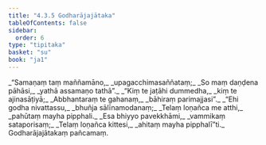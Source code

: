 ```yaml
---
title: "4.3.5 Godharājajātaka"
tableOfContents: false
sidebar:
  order: 6
type: "tipitaka"
basket: "su"
book: "ja1"
---
```



<DynamicBreadcrumb />

<Division number="97" book="ja1">

<Paragraph number="1007" type="verses" book="ja1">
_“Samaṇaṃ taṃ maññamāno,_  
_upagacchimasaññataṃ;_  
_So maṃ daṇḍena pāhāsi,_  
_yathā assamaṇo tathā”._  

</Paragraph>

</Division>
<Division number="98" book="ja1">

<Paragraph number="1008" type="verses" book="ja1">
_“Kiṃ te jaṭāhi dummedha,_  
_kiṃ te ajinasāṭiyā;_  
_Abbhantaraṃ te gahanaṃ,_  
_bāhiraṃ parimajjasi”._  

</Paragraph>

</Division>
<Division number="99" book="ja1">

<Paragraph number="1009" type="verses" book="ja1">
_“Ehi godha nivattassu,_  
_bhuñja sālīnamodanaṃ;_  
_Telaṃ loṇañca me atthi,_  
_pahūtaṃ mayha pipphali._  

</Paragraph>

</Division>
<Division number="100" book="ja1">

<Paragraph number="1010" type="verses" book="ja1">
_Esa bhiyyo pavekkhāmi,_  
_vammikaṃ sataporisaṃ;_  
_Telaṃ loṇañca kittesi,_  
_ahitaṃ mayha pipphalī”ti._  


</Paragraph>
</Division>

<Paragraph number="1011" type="center" book="ja1">
Godharājajātakaṃ pañcamaṃ.
</Paragraph>